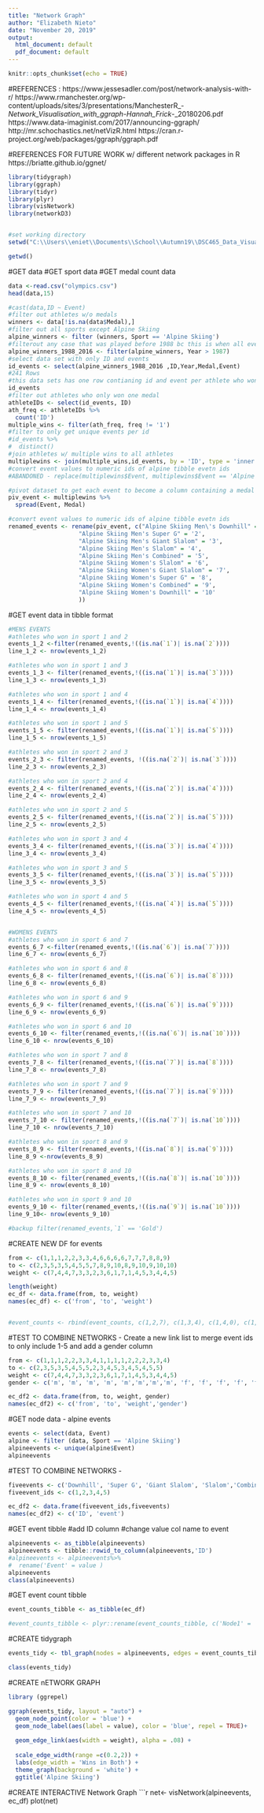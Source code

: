 ---
title: "Network Graph"
author: "Elizabeth Nieto"
date: "November 20, 2019"
output:
  html_document: default
  pdf_document: default
---

```{r setup, include=FALSE}
knitr::opts_chunk$set(echo = TRUE)
```
#REFERENCES :
https://www.jessesadler.com/post/network-analysis-with-r/
https://www.rmanchester.org/wp-content/uploads/sites/3/presentations/ManchesterR_-_Network_Visualisation_with_ggraph_-_Hannah_Frick_-_20180206.pdf
https://www.data-imaginist.com/2017/announcing-ggraph/
http://mr.schochastics.net/netVizR.html
https://cran.r-project.org/web/packages/ggraph/ggraph.pdf

#REFERENCES FOR FUTURE WORK w/ different network packages in R 
https://briatte.github.io/ggnet/
```{r}

library(tidygraph)
library(ggraph)
library(tidyr)
library(plyr)
library(visNetwork)
library(networkD3)


#set working directory
setwd("C:\\Users\\eniet\\Documents\\School\\Autumn19\\DSC465_Data_Visualization\\Project")

getwd()
```
#GET data
#GET sport data
#GET medal count data
```{r}

data <-read.csv("olympics.csv")
head(data,15)

#cast(data,ID ~ Event)
#filter out athletes w/o medals
winners <- data[!is.na(data$Medal),]
#filter out all sports except Alpine Skiing
alpine_winners <- filter (winners, Sport == 'Alpine Skiing')
#filterout any case that was played before 1988 bc this is when all events started
alpine_winners_1988_2016 <- filter(alpine_winners, Year > 1987)
#select data set with only ID and events
id_events <- select(alpine_winners_1988_2016 ,ID,Year,Medal,Event)
#241 Rows
#this data sets has one row contianing id and event per athlete who won in alpine skiing
id_events
#filter out athletes who only won one medal
athleteIDs <- select(id_events, ID)
ath_freq <- athleteIDs %>% 
  count('ID')
multiple_wins <- filter(ath_freq, freq != '1')
#filter to only get unique events per id
#id_events %>%
#  distinct() 
#join athletes w/ multiple wins to all athletes
multiplewins <- join(multiple_wins,id_events, by = 'ID', type = 'inner')
#convert event values to numeric ids of alpine tibble evetn ids
#ABANDONED - replace(multiplewins$Event, multiplewins$Event == 'Alpine Skiing Men\'s Downhill', 1)

#pivot dataset to get each event to become a column containing a medal value
piv_event <- multiplewins %>%
  spread(Event, Medal)

#convert event values to numeric ids of alpine tibble evetn ids
renamed_events <- rename(piv_event, c("Alpine Skiing Men\'s Downhill" = '1', 
                    "Alpine Skiing Men's Super G" = '2',
                    "Alpine Skiing Men's Giant Slalom" = '3',
                    "Alpine Skiing Men's Slalom" = '4',
                    "Alpine Skiing Men's Combined" = '5',
                    "Alpine Skiing Women's Slalom" = '6',
                    "Alpine Skiing Women's Giant Slalom" = '7',
                    "Alpine Skiing Women's Super G" = '8',
                    "Alpine Skiing Women's Combined" = '9',
                    "Alpine Skiing Women's Downhill" = '10'
                    ))

```


#GET event data in tibble format
```{r}
#MENS EVENTS
#athletes who won in sport 1 and 2
events_1_2 <-filter(renamed_events,!((is.na(`1`)| is.na(`2`))))
line_1_2 <- nrow(events_1_2)

#athletes who won in sport 1 and 3
events_1_3 <- filter(renamed_events,!((is.na(`1`)| is.na(`3`))))
line_1_3 <- nrow(events_1_3)

#athletes who won in sport 1 and 4
events_1_4 <- filter(renamed_events,!((is.na(`1`)| is.na(`4`))))
line_1_4 <- nrow(events_1_4)

#athletes who won in sport 1 and 5
events_1_5 <- filter(renamed_events,!((is.na(`1`)| is.na(`5`))))
line_1_5 <- nrow(events_1_5)

#athletes who won in sport 2 and 3
events_2_3 <- filter(renamed_events, !((is.na(`2`)| is.na(`3`))))
line_2_3 <- nrow(events_2_3)

#athletes who won in sport 2 and 4
events_2_4 <- filter(renamed_events,!((is.na(`2`)| is.na(`4`))))
line_2_4 <- nrow(events_2_4)

#athletes who won in sport 2 and 5
events_2_5 <- filter(renamed_events,!((is.na(`2`)| is.na(`5`))))
line_2_5 <- nrow(events_2_5)

#athletes who won in sport 3 and 4
events_3_4 <- filter(renamed_events,!((is.na(`3`)| is.na(`4`))))
line_3_4 <- nrow(events_3_4)

#athletes who won in sport 3 and 5
events_3_5 <- filter(renamed_events,!((is.na(`3`)| is.na(`5`))))
line_3_5 <- nrow(events_3_5)

#athletes who won in sport 4 and 5
events_4_5 <- filter(renamed_events,!((is.na(`4`)| is.na(`5`))))
line_4_5 <- nrow(events_4_5)


#WOMENS EVENTS
#athletes who won in sport 6 and 7
events_6_7 <-filter(renamed_events,!((is.na(`6`)| is.na(`7`))))
line_6_7 <- nrow(events_6_7)

#athletes who won in sport 6 and 8
events_6_8 <- filter(renamed_events,!((is.na(`6`)| is.na(`8`))))
line_6_8 <- nrow(events_6_8)

#athletes who won in sport 6 and 9
events_6_9 <- filter(renamed_events,!((is.na(`6`)| is.na(`9`))))
line_6_9 <- nrow(events_6_9)

#athletes who won in sport 6 and 10
events_6_10 <- filter(renamed_events,!((is.na(`6`)| is.na(`10`))))
line_6_10 <- nrow(events_6_10)

#athletes who won in sport 7 and 8
events_7_8 <- filter(renamed_events,!((is.na(`7`)| is.na(`8`))))
line_7_8 <- nrow(events_7_8)

#athletes who won in sport 7 and 9
events_7_9 <- filter(renamed_events,!((is.na(`7`)| is.na(`9`))))
line_7_9 <- nrow(events_7_9)

#athletes who won in sport 7 and 10
events_7_10 <- filter(renamed_events,!((is.na(`7`)| is.na(`10`))))
line_7_10 <- nrow(events_7_10)

#athletes who won in sport 8 and 9
events_8_9 <- filter(renamed_events,!((is.na(`8`)| is.na(`9`))))
line_8_9 <-nrow(events_8_9)

#athletes who won in sport 8 and 10
events_8_10 <- filter(renamed_events,!((is.na(`8`)| is.na(`10`))))
line_8_9 <- nrow(events_8_10)

#athletes who won in sport 9 and 10
events_9_10 <- filter(renamed_events,!((is.na(`9`)| is.na(`10`))))
line_9_10<- nrow(events_9_10)

#backup filter(renamed_events,`1` == 'Gold')
```

#CREATE NEW DF for events
```{r}
from <- c(1,1,1,2,2,3,3,4,6,6,6,6,7,7,7,8,8,9)
to <- c(2,3,5,3,5,4,5,5,7,8,9,10,8,9,10,9,10,10)
weight <- c(7,4,4,7,3,3,2,3,6,1,7,1,4,5,3,4,4,5)

length(weight)
ec_df <- data.frame(from, to, weight)
names(ec_df) <- c('from', 'to', 'weight')


#event_counts <- rbind(event_counts, c(1,2,7), c(1,3,4), c(1,4,0), c(1,5, 4 ), c(2,3,7 ),  c(2,4, 0), c(2,5,3), c(3,4,3), c(3,5,2), c(4,5,3), c(6,7,6), c(6,8,1), c(6,9,7), c(6,10,1), c(7,8,4), c(7,9,5), c(7,10,3), c(8,9,4), #c(8,10,4), c(9,10,5) )
```
#TEST TO COMBINE NETWORKS - Create a new link list to merge event ids to only include 1-5 and add a gender column
```{r}
from <- c(1,1,1,2,2,3,3,4,1,1,1,1,2,2,2,3,3,4)
to <- c(2,3,5,3,5,4,5,5,2,3,4,5,3,4,5,4,5,5)
weight <- c(7,4,4,7,3,3,2,3,6,1,7,1,4,5,3,4,4,5)
gender <- c('m', 'm', 'm', 'm', 'm','m','m','m', 'f', 'f', 'f', 'f', 'f','f','f','f','f','f')

ec_df2 <- data.frame(from, to, weight, gender)
names(ec_df2) <- c('from', 'to', 'weight','gender')
```


#GET node data - alpine events
```{r}
events <- select(data, Event)
alpine <- filter (data, Sport == 'Alpine Skiing')
alpineevents <- unique(alpine$Event)
alpineevents
```
#TEST TO COMBINE NETWORKS - 
```{r}
fiveevents <- c('Downhill', 'Super G', 'Giant Slalom', 'Slalom','Combined' )
fiveevent_ids <- c(1,2,3,4,5)

ec_df2 <- data.frame(fiveevent_ids,fiveevents)
names(ec_df2) <- c('ID', 'event')
```

#GET event tibble 
#add ID column 
#change value col name to event
```{r}
alpineevents <- as_tibble(alpineevents)
alpineevents <- tibble::rowid_to_column(alpineevents,'ID')
#alpineevents <- alpineevents%>% 
#  rename('Event' = value )
alpineevents
class(alpineevents)
```
#GET event count tibble
```{r}
event_counts_tibble <- as_tibble(ec_df)

#event_counts_tibble <- plyr::rename(event_counts_tibble, c('Node1' = 'from', 'Node2' = 'to', 'Freq' = 'weight'))

```
#CREATE tidygraph
```{r}
events_tidy <- tbl_graph(nodes = alpineevents, edges = event_counts_tibble, directed = TRUE)

class(events_tidy)
```

#CREATE nETWORK GRAPH
```{r}
library (ggrepel)

ggraph(events_tidy, layout = "auto") +
  geom_node_point(color = 'blue') +
  geom_node_label(aes(label = value), color = 'blue', repel = TRUE)+
  
  geom_edge_link(aes(width = weight), alpha = .08) +
  
  scale_edge_width(range =c(0.2,2)) +
  labs(edge_width = 'Wins in Both') +
  theme_graph(background = 'white') +
  ggtitle('Alpine Skiing')


```
#CREATE INTERACTIVE Network Graph
```{r}

net<- visNetwork(alpineevents, ec_df)
plot(net)


